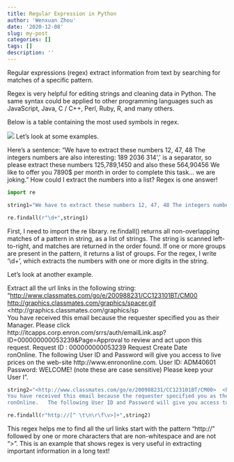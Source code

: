 ```yaml
---
title: Regular Expression in Python
author: 'Wenxuan Zhou'
date: '2020-12-08'
slug: my-post
categories: []
tags: []
description: ''
---
```


Regular expressions (regex) extract information from text by searching for matches of a specific pattern.

Regex is very helpful for editing strings and cleaning data in Python. The same syntax could be applied to other programming languages such as JavaScript, Java, C / C++, Perl, Ruby, R, and many others. 

Below is a table containing the most used symbols in regex. 

![](/post/2020-12-08-my-post_files/regex.png)
\n
Let's look at some examples. 

Here's a sentence: "We have to extract these numbers 12, 47, 48 The integers numbers are also interesting: 189 2036 314\',\' is a separator, so please extract these numbers 125,789,1450 and also these 564,90456 We like to offer you 7890$ per month in order to complete this task... we are joking." How could I extract the numbers into a list? Regex is one answer!

```python
import re

string1="We have to extract these numbers 12, 47, 48 The integers numbers are also interesting: 189 2036 314\',\' is a separator, so please extract these numbers 125,789,1450 and also these 564,90456 We like to offer you 7890$ per month in order to complete this task... we are joking."

re.findall(r"\d+",string1)
```

First, I need to import the re library. re.findall() returns all non-overlapping matches of a pattern in string, as a list of strings. The string is scanned left-to-right, and matches are returned in the order found. If one or more groups are present in the pattern, it returns a list of groups. For the regex, I write '\\d+', which extracts the numbers with one or more digits in the string. 

Let's look at another example. 

Extract all the url links in the following string: "<http://www.classmates.com/go/e/200988231/CC123101BT/CM00>  <http://graphics.classmates.com/graphics/spacer.gif>  <http://graphics.classmates.com/graphics/sp \
You have received this email because the requester specified you as their Manager. Please click http://itcapps.corp.enron.com/srrs/auth/emailLink.asp?ID=000000000053239&Page=Approval to review and act upon this request.     Request ID          : 000000000053239 Request Create Date\
ronOnline.   The following User ID and Password will give you access to live prices on the web-site http://www.enrononline.com.  User ID: ADM40601 Password: WELCOME!   (note these are case sensitive)    Please keep your User I". 

```python
string2="<http://www.classmates.com/go/e/200988231/CC123101BT/CM00>  <http://graphics.classmates.com/graphics/spacer.gif>  <http://graphics.classmates.com/graphics/sp \
You have received this email because the requester specified you as their Manager. Please click http://itcapps.corp.enron.com/srrs/auth/emailLink.asp?ID=000000000053239&Page=Approval to review and act upon this request.     Request ID          : 000000000053239 Request Create Date\
ronOnline.   The following User ID and Password will give you access to live prices on the web-site http://www.enrononline.com.  User ID: ADM40601 Password: WELCOME!   (note these are case sensitive)    Please keep your User I"

re.findall(r"http://[^ \t\n\r\f\v>]+",string2)
```
This regex helps me to find all the url links start with the pattern "http://" followed by one or more characters that are non-whitespace and are not ">". This is an example that shows regex is very useful in extracting important information in a long text!
